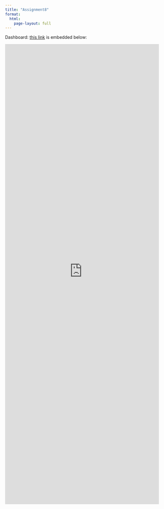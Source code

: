 ```yaml
---
title: "Assignment8"
format: 
  html:
    page-layout: full
---
```


::: column-page
<p>Dashboard: <a href="https://americogamarra.shinyapps.io/GeoVisMaps/" target="_blank">this link</a> is embedded below:</p>

<iframe src="https://americogamarra.shinyapps.io/GeoVisMaps/" title="Assignment 8" width="100%" height="1500px" style="border:none;">

</iframe>
:::
